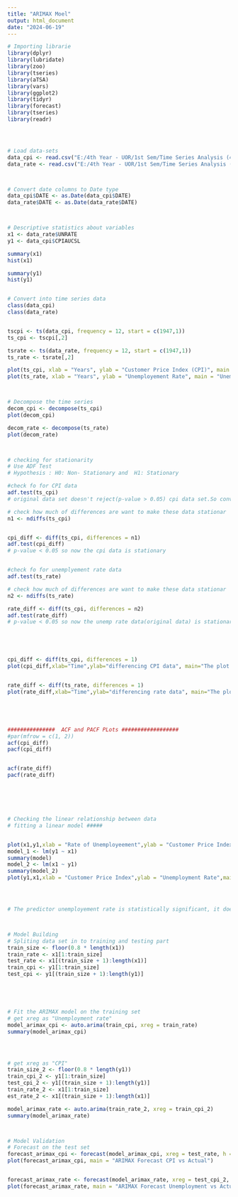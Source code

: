 ---
title: "ARIMAX Moel"
output: html_document
date: "2024-06-19"
---

```{r}
# Importing librarie
library(dplyr)
library(lubridate)
library(zoo)
library(tseries)
library(aTSA)
library(vars)
library(ggplot2)
library(tidyr)
library(forecast)
library(tseries)
library(readr)




# Load data-sets
data_cpi <- read.csv("E:/4th Year - UOR/1st Sem/Time Series Analysis (4)/TS Project/Data sets/CPI.csv", header = T)
data_rate <- read.csv("E:/4th Year - UOR/1st Sem/Time Series Analysis (4)/TS Project/Data sets/UNEMP.csv", header = T)



# Convert date columns to Date type
data_cpi$DATE <- as.Date(data_cpi$DATE)
data_rate$DATE <- as.Date(data_rate$DATE)



# Descriptive statistics about variables
x1 <- data_rate$UNRATE
y1 <- data_cpi$CPIAUCSL

summary(x1)
hist(x1)

summary(y1)
hist(y1)


# Convert into time series data
class(data_cpi)
class(data_rate)


tscpi <- ts(data_cpi, frequency = 12, start = c(1947,1))
ts_cpi <- tscpi[,2]

tsrate <- ts(data_rate, frequency = 12, start = c(1947,1))
ts_rate <- tsrate[,2]

plot(ts_cpi, xlab = "Years", ylab = "Customer Price Index (CPI)", main = "CPI in USA (1947 - 2023)", col="red")
plot(ts_rate, xlab = "Years", ylab = "Unemployement Rate", main = "Unemployement Rate in USA (1947 - 2023)", col="blue")



# Decompose the time series
decom_cpi <- decompose(ts_cpi)
plot(decom_cpi)

decom_rate <- decompose(ts_rate)
plot(decom_rate)



# checking for stationarity 
# Use ADF Test
# Hypothesis : H0: Non- Stationary and  H1: Stationary 

#check fo for CPI data
adf.test(ts_cpi)
# original data set doesn't reject(p-value > 0.05) cpi data set.So convert that cpi data into stationar using diffrence(1st difference)

# check how much of differences are want to make these data stationar
n1 <- ndiffs(ts_cpi)


cpi_diff <- diff(ts_cpi, differences = n1)
adf.test(cpi_diff)
# p-value < 0.05 so now the cpi data is stationary


#check fo for unemplyement rate data
adf.test(ts_rate)

# check how much of differences are want to make these data stationar
n2 <- ndiffs(ts_rate)

rate_diff <- diff(ts_cpi, differences = n2)
adf.test(rate_diff)
# p-value < 0.05 so now the unemp rate data(original data) is stationary





cpi_diff <- diff(ts_cpi, differences = 1)
plot(cpi_diff,xlab="Time",ylab="differencing CPI data", main="The plot of first differencing CPI data",col="red");abline(h=0)


rate_diff <- diff(ts_rate, differences = 1)
plot(rate_diff,xlab="Time",ylab="differencing rate data", main="The plot of first differencing unemployment rate data",col="blue");abline(h=0)





###############  ACF and PACF PLots ##################
#par(mfrow = c(1, 2))
acf(cpi_diff)
pacf(cpi_diff)


acf(rate_diff)
pacf(rate_diff)






# Checking the linear relationship between data
# fitting a linear model #####


plot(x1,y1,xlab = "Rate of Unemployeement",ylab = "Customer Price Index (CPI)",main = "UnEmpRate vs CPI", col="green")
model_1 <- lm(y1 ~ x1)
summary(model)
model_2 <- lm(x1 ~ y1)
summary(model_2)
plot(y1,x1,xlab = "Customer Price Index",ylab = "Unemployment Rate",main = "UnEmpRate vs CPI", col="pink")




# The predictor unemployement rate is statistically significant, it does not provide a strong predictive power for CPI value in this model(Linear regression model). The model has limited practical usefulness due to its low R-squared value and large residual standard error.



# Model Building
# Spliting data set in to training and testing part
train_size <- floor(0.8 * length(x1))
train_rate <- x1[1:train_size]
test_rate <- x1[(train_size + 1):length(x1)]
train_cpi <- y1[1:train_size]
test_cpi <- y1[(train_size + 1):length(y1)]





# Fit the ARIMAX model on the training set
# get xreg as "Unemployment rate"
model_arimax_cpi <- auto.arima(train_cpi, xreg = train_rate)
summary(model_arimax_cpi)




# get xreg as "CPI"
train_size_2 <- floor(0.8 * length(y1))
train_cpi_2 <- y1[1:train_size]
test_cpi_2 <- y1[(train_size + 1):length(y1)]
train_rate_2 <- x1[1:train_size]
est_rate_2 <- x1[(train_size + 1):length(x1)]

model_arimax_rate <- auto.arima(train_rate_2, xreg = train_cpi_2)
summary(model_arimax_rate)



# Model Validation
# Forecast on the test set
forecast_arimax_cpi <- forecast(model_arimax_cpi, xreg = test_rate, h = length(test_cpi))
plot(forecast_arimax_cpi, main = "ARIMAX Forecast CPI vs Actual")


forecast_arimax_rate <- forecast(model_arimax_rate, xreg = test_cpi_2, h = length(test_rate_2))
plot(forecast_arimax_rate, main = "ARIMAX Forecast Unemployment vs Actual")




```


